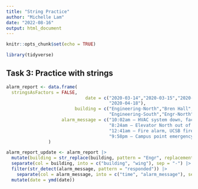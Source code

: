 ```yaml
---
title: "String Practice"
author: "Michelle Lam"
date: "2022-08-16"
output: html_document
---
```


```r
knitr::opts_chunk$set(echo = TRUE)

library(tidyverse)
```

## Task 3: Practice with strings
```r
alarm_report <- data.frame(
  stringsAsFactors = FALSE,
                              date = c("2020-03-14","2020-03-15","2020-04-10",
                                       "2020-04-18"),
                          building = c("Engineering-North","Bren Hall",
                                       "Engineering-South","Engr-North"),
                     alarm_message = c("10:02am – HVAC system down, facilities management alerted",
                                       "8:24am – Elevator North out of service",
                                       "12:41am – Fire alarm, UCSB fire responded and cleared",
                                       "9:58pm – Campus point emergency siren, UCPD responded")
                )
```

```r
alarm_report_update <- alarm_report |> 
  mutate(building = str_replace(building, pattern = "Engr", replacement = "Engineering")) |> 
  separate(col = building, into = c("building", "wing"), sep = "-") |> 
  filter(str_detect(alarm_message, pattern = "responded")) |> 
    separate(col = alarm_message, into = c("time", "alarm_message"), sep = "–") |> 
  mutate(date = ymd(date))

```


